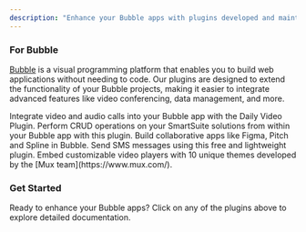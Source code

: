 ```yaml
---
description: "Enhance your Bubble apps with plugins developed and maintained by Lunch Pail Labs."
---
```


### For Bubble

[Bubble](https://bubble.io) is a visual programming platform that enables you to build web applications without needing to code. Our plugins are designed to extend the functionality of your Bubble projects, making it easier to integrate advanced features like video conferencing, data management, and more.

<CardGroup cols={2}>
  <Card
    title="Daily Video Conferencing"
    icon="video"
    href="/bubble/daily/getting-started"
  >
   Integrate video and audio calls into your Bubble app with the Daily Video
  Plugin.
  </Card>
  <Card
    title="SmartSuite"
    icon="brain"
    href="/bubble/smartsuite/getting-started"
  >
    Perform CRUD operations on your SmartSuite solutions from within your Bubble
    app with this plugin.
  </Card>
  <Card
    title="Liveblocks"
    icon="gamepad"
    href="/bubble/liveblocks/getting-started"
  >
    Build collaborative apps like Figma, Pitch and Spline in Bubble.
  </Card>
<Card title="Twilio SMS" icon="message" href="/bubble/twilio-sms/getting-started">
  Send SMS messages using this free and lightweight plugin.
</Card>
<Card title="Player style video" icon="youtube" href="/bubble/player-style-video/getting-started">
  Embed customizable video players with 10 unique themes developed by the [Mux team](https://www.mux.com/).
</Card>

</CardGroup>

### Get Started

Ready to enhance your Bubble apps? Click on any of the plugins above to explore detailed documentation.
